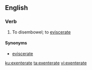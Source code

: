 ==English==

===Verb===
{{en-verb|exenterat}}

# To disembowel; to [[eviscerate]]

====Synonyms====
* [[eviscerate]]

[[ku:exenterate]]
[[ta:exenterate]]
[[vi:exenterate]]